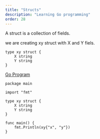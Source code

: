 ```yaml
---
title: "Structs"
description: "Learning Go programming"
order: 28
---
```



A struct is a collection of fields.


we are creating xy struct with X and Y fiels.
```
type xy struct {
	X string
	Y string
}
```
[Go Program](https://play.golang.org/p/ffvPEWNpNvW) 
```
package main

import "fmt"

type xy struct {
	X string
	Y string
}

func main() {
	fmt.Println(xy{"x", "y"})
}
```
